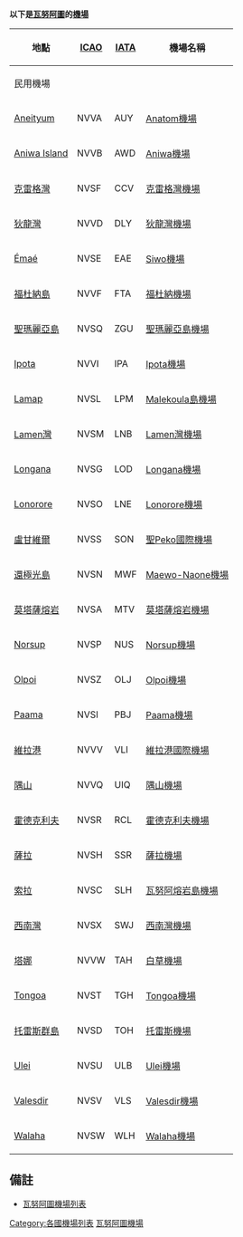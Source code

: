 '''以下是[[瓦努阿圖|瓦努阿圖]]的[[機場|機場]]'''

{| border=0 cellpadding=3 cellspacing=1
|- valign=top align=left
! 地點 !! [[ICAO|ICAO]] !! [[IATA|IATA]] !! 機場名稱
|- bgcolor=#dcdcdc
! colspan=4 align=left | 民用機場
|- valign=top
| [[Aneityum|Aneityum]] || NVVA || AUY || [[Anatom機場|Anatom機場]] 
|- valign=top
| [[Aniwa_Island|Aniwa Island]] || NVVB || AWD || [[Aniwa機場|Aniwa機場]] 
|- valign=top
| [[克雷格灣|克雷格灣]] || NVSF || CCV || [[克雷格灣機場|克雷格灣機場]] 
|- valign=top
| [[狄龍灣|狄龍灣]] || NVVD || DLY || [[狄龍灣機場|狄龍灣機場]] 
|- valign=top
| [[Émaé|Émaé]] || NVSE || EAE || [[Siwo機場|Siwo機場]] 
|- valign=top
| [[福杜納島|福杜納島]] || NVVF || FTA || [[福杜納機場|福杜納機場]] 
|- valign=top
| [[聖瑪麗亞島|聖瑪麗亞島]] || NVSQ || ZGU || [[聖瑪麗亞島機場|聖瑪麗亞島機場]] 
|- valign=top
| [[Ipota|Ipota]] || NVVI || IPA || [[Ipota機場|Ipota機場]] 
|- valign=top
| [[Lamap|Lamap]] || NVSL || LPM || [[Malekoula島機場|Malekoula島機場]] 
|- valign=top
| [[Lamen灣|Lamen灣]] || NVSM || LNB || [[Lamen灣機場|Lamen灣機場]] 
|- valign=top
| [[Longana|Longana]] || NVSG || LOD || [[Longana機場|Longana機場]] 
|- valign=top
| [[Lonorore|Lonorore]] || NVSO || LNE || [[Lonorore機場|Lonorore機場]] 
|- valign=top
| [[盧甘維爾|盧甘維爾]] || NVSS || SON || [[聖Peko國際機場|聖Peko國際機場]] 
|- valign=top
| [[還極光島|還極光島]] || NVSN || MWF || [[Maewo-Naone機場|Maewo-Naone機場]] 
|- valign=top
| [[莫塔薩熔岩|莫塔薩熔岩]] || NVSA || MTV || [[莫塔薩熔岩機場|莫塔薩熔岩機場]] 
|- valign=top
| [[Norsup|Norsup]] || NVSP || NUS || [[Norsup機場|Norsup機場]] 
|- valign=top
| [[Olpoi|Olpoi]] || NVSZ || OLJ || [[Olpoi機場|Olpoi機場]] 
|- valign=top
| [[Paama|Paama]] || NVSI || PBJ || [[Paama機場|Paama機場]] 
|- valign=top
| [[維拉港|維拉港]] || NVVV || VLI || [[維拉港國際機場|維拉港國際機場]] 
|- valign=top
| [[隅山|隅山]] || NVVQ || UIQ || [[隅山機場|隅山機場]] 
|- valign=top
| [[霍德克利夫|霍德克利夫]] || NVSR || RCL || [[霍德克利夫機場|霍德克利夫機場]] 
|- valign=top
| [[薩拉|薩拉]] || NVSH || SSR || [[薩拉機場|薩拉機場]] 
|- valign=top
| [[索拉|索拉]] || NVSC || SLH || [[瓦努阿熔岩島機場|瓦努阿熔岩島機場]] 
|- valign=top
| [[西南灣|西南灣]] || NVSX || SWJ || [[西南灣機場|西南灣機場]] 
|- valign=top
| [[塔娜|塔娜]] || NVVW || TAH || [[白草機場|白草機場]] 
|- valign=top
| [[Tongoa|Tongoa]] || NVST || TGH || [[Tongoa機場|Tongoa機場]] 
|- valign=top
| [[托雷斯群島|托雷斯群島]] || NVSD || TOH || [[托雷斯機場|托雷斯機場]] 
|- valign=top
| [[Ulei|Ulei]] || NVSU || ULB || [[Ulei機場|Ulei機場]] 
|- valign=top
| [[Valesdir|Valesdir]] || NVSV || VLS || [[Valesdir機場|Valesdir機場]] 
|- valign=top
| [[Walaha|Walaha]] || NVSW || WLH || [[Walaha機場|Walaha機場]] 
|}

==備註==
*[https://web.archive.org/web/20160303215628/http://worldaerodata.com/countries/Vanuatu.php 瓦努阿圖機場列表]

{{大洋洲題目|機場}}

[[Category:各國機場列表|Category:各國機場列表]]
[[Category:瓦努阿圖機場|]]